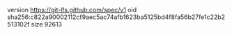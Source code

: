 version https://git-lfs.github.com/spec/v1
oid sha256:c822a90002112cf9aec5ac74afb1623ba5125bd4f8fa56b27fe1c22b2513102f
size 92613
